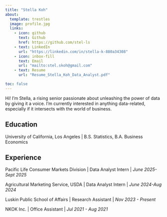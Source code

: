 ```yaml
---
title: "Stella Koh"
about:
  template: trestles
  image: profile.jpg
  links:
    - icon: github
      text: Github
      href: https://github.com/stel-ls
    - text: LinkedIn
      url: "https://linkedin.com/in/stella-k-880a34308"
    - icon: inbox-fill
      text: Email
      url: "mailto:stel.skoh@gmail.com"
    - text: Resume
      url: "Resume_Stella_Koh_Data_Analyst.pdf"

toc: false
---
```


Hi! I'm Stella, a rising senior passionate about unleashing the power of data by giving it a voice. I'm currently interested in anything data-related, especially if it intersects with the world of business.

## Education

University of California, Los Angeles  \| 
B.S. Statistics, B.A. Business Economics

## Experience

Pacific Life Consumer Markets Division \| 
Data Analyst Intern \| 
*June 2025-Sept 2025*

Agricultural Marketing Service, USDA \| 
Data Analyst Intern \| 
*June 2024-Aug 2024*

Luskin Public School of Affairs \| 
Research Assistant \| 
*Nov 2023 - Present*

NKOK Inc. \| 
Office Assistant \| 
*Jul 2021 - Aug 2021*
